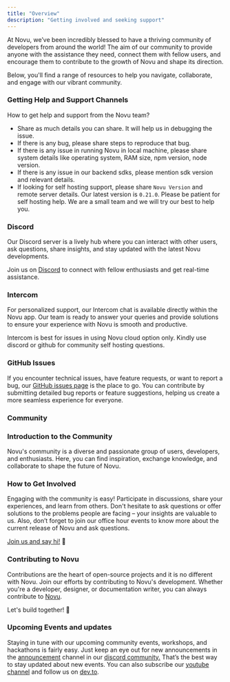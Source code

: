 ```yaml
---
title: "Overview"
description: "Getting involved and seeking support"
---
```


At Novu, we’ve been incredibly blessed to have a thriving community of developers from around the world! The aim of our community to provide anyone with the assistance they need, connect them with fellow users, and encourage them to contribute to the growth of Novu and shape its direction.

Below, you'll find a range of resources to help you navigate, collaborate, and engage with our vibrant community.

### **Getting Help and Support Channels**

How to get help and support from the Novu team?

- Share as much details you can share. It will help us in debugging the issue.
- If there is any bug, please share steps to reproduce that bug.
- If there is any issue in running Novu in local machine, please share system details like operating system, RAM size, npm version, node version.
- If there is any issue in our backend sdks, please mention sdk version and relevant details.
- If looking for self hosting support, please share `Novu Version` and remote server details. Our latest version is `0.21.0`. Please be patient for self hosting help. We are a small team and we will try our best to help you.

### Discord

Our Discord server is a lively hub where you can interact with other users, ask questions, share insights, and stay updated with the latest Novu developments.

Join us on [Discord](https://discord.gg/novu?ref=docs-community-introduction) to connect with fellow enthusiasts and get real-time assistance.

### Intercom

For personalized support, our Intercom chat is available directly within the Novu app. Our team is ready to answer your queries and provide solutions to ensure your experience with Novu is smooth and productive.

<Tip>
  Intercom is best for issues in using Novu cloud option only. Kindly use
  discord or github for community self hosting questions.
</Tip>

### GitHub Issues

If you encounter technical issues, have feature requests, or want to report a bug, our [GitHub issues page](https://github.com/novuhq/novu/issues) is the place to go. You can contribute by submitting detailed bug reports or feature suggestions, helping us create a more seamless experience for everyone.

### **Community**

### Introduction to the Community

Novu's community is a diverse and passionate group of users, developers, and enthusiasts. Here, you can find inspiration, exchange knowledge, and collaborate to shape the future of Novu.

### How to Get Involved

Engaging with the community is easy! Participate in discussions, share your experiences, and learn from others. Don't hesitate to ask questions or offer solutions to the problems people are facing – your insights are valuable to us. Also, don’t forget to join our office hour events to know more about the current release of Novu and ask questions.

[Join us and say hi!](https://discord.gg/novu?ref=docs-how-to-get-invlolved) 👋

### Contributing to Novu

Contributions are the heart of open-source projects and it is no different with Novu. Join our efforts by contributing to Novu's development. Whether you're a developer, designer, or documentation writer, you can always contribute to [Novu](https://github.com/novuhq/novu).

Let's build together! 💪

### Upcoming Events and updates

Staying in tune with our upcoming community events, workshops, and hackathons is fairly easy. Just keep an eye out for new announcements in the [announcement](https://discord.com/channels/895029566685462578/1040040454906986578) channel in our [discord community.](https://discord.gg/novu?ref=docs-upcoming-event) That’s the best way to stay updated about new events. You can also subscribe our [youtube channel](https://www.youtube.com/@novuhq) and follow us on [dev.to](https://dev.to/novu).

